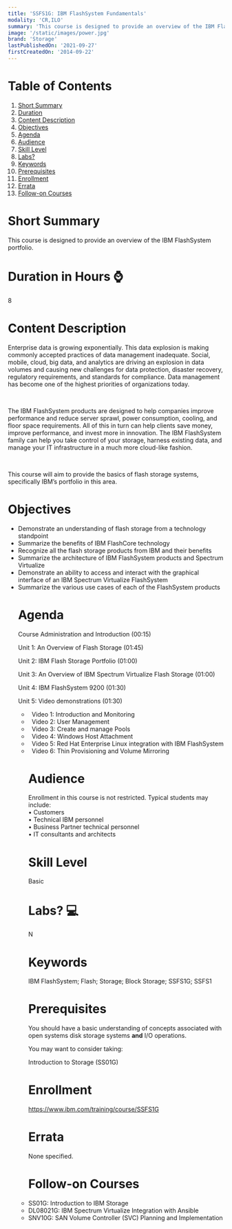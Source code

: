 ```yaml
---
title: 'SSFS1G: IBM FlashSystem Fundamentals'
modality: 'CR,ILO'
summary: 'This course is designed to provide an overview of the IBM FlashSystem portfolio.'
image: '/static/images/power.jpg'
brand: 'Storage'
lastPublishedOn: '2021-09-27'
firstCreatedOn: '2014-09-22'
---
```

# Table of Contents
1.  [Short Summary](#short-summary)
2.  [Duration](#duration-in-hours-)
3.  [Content Description](#content-description)
4.  [Objectives](#objectives)
5.  [Agenda](#agenda)
6.  [Audience](#audience)
7.  [Skill Level](#skill-level)
8.  [Labs?](#labs-)
9.  [Keywords](#keywords)
10. [Prerequisites](#prerequisites)
11. [Enrollment](#enrollment)
12. [Errata](#errata)
13. [Follow-on Courses](#follow-on-courses)

# Short Summary
This course is designed to provide an overview of the IBM FlashSystem portfolio.

# Duration in Hours ⌚
8

# Content Description
<p>Enterprise data is growing exponentially. This data explosion is making commonly accepted practices of data management inadequate. Social, mobile, cloud, big data, and analytics are driving an explosion in data volumes and causing new challenges for data protection, disaster recovery, regulatory requirements, and standards for compliance. Data management has become one of the highest priorities of organizations today.&nbsp;</p><p>&nbsp;</p><p>The IBM FlashSystem products are designed to help companies improve performance and reduce server sprawl, power consumption, cooling, and floor space requirements. All of this in turn can help clients save money, improve performance, and invest more in innovation. The IBM FlashSystem family can help you take control of your storage, harness existing data, and manage your IT infrastructure in a much more cloud-like fashion.&nbsp;</p><p>&nbsp;</p><p>This course will aim to provide the basics of flash storage systems, specifically IBM’s portfolio in this area.</p>

# Objectives
<ul /><li />Demonstrate an understanding of flash storage from a technology standpoint<li />Summarize the benefits of IBM FlashCore technology<li />Recognize all the flash storage products from IBM and their benefits<li />Summarize the architecture of IBM FlashSystem products and Spectrum Virtualize<li />Demonstrate an ability to access and interact with the graphical interface of an IBM Spectrum Virtualize FlashSystem<li />Summarize the various use cases of each of the FlashSystem products

# Agenda
<p>Course Administration and Introduction (00:15)</p><p>Unit 1: An Overview of Flash Storage (01:45)</p><p>Unit 2: IBM Flash Storage Portfolio (01:00)</p><p>Unit 3: An Overview of IBM Spectrum Virtualize Flash Storage (01:00)</p><p>Unit 4: IBM FlashSystem 9200 (01:30)</p><p>Unit 5: Video demonstrations (01:30)</p><ul /><li />&nbsp; Video 1: Introduction and Monitoring<li />&nbsp; Video 2: User Management<li />&nbsp; Video 3: Create and manage Pools<li />&nbsp; Video 4: Windows Host Attachment<li />&nbsp; Video 5: Red Hat Enterprise Linux integration with IBM FlashSystem<li />&nbsp; Video 6: Thin Provisioning and Volume Mirroring

# Audience
<p>Enrollment in this course is not restricted. Typical students may include:<br />• Customers<br />• Technical IBM personnel<br />• Business Partner technical personnel<br />• IT consultants and architects</p>

# Skill Level
Basic               

# Labs? 💻
N

# Keywords
IBM FlashSystem; Flash; Storage; Block Storage; SSFS1G; SSFS1

# Prerequisites
<p>You should have a basic understanding of concepts associated with open systems disk storage systems <strong>and</strong> I/O operations.</p>

<p>You may want to consider taking:</p>

<p>Introduction to Storage (SS01G)</p>

# Enrollment
https://www.ibm.com/training/course/SSFS1G

# Errata
None specified.

# Follow-on Courses
<li />SS01G: Introduction to IBM Storage<li />DL08021G: IBM Spectrum Virtualize Integration with Ansible<li />SNV10G: SAN Volume Controller (SVC) Planning and Implementation

